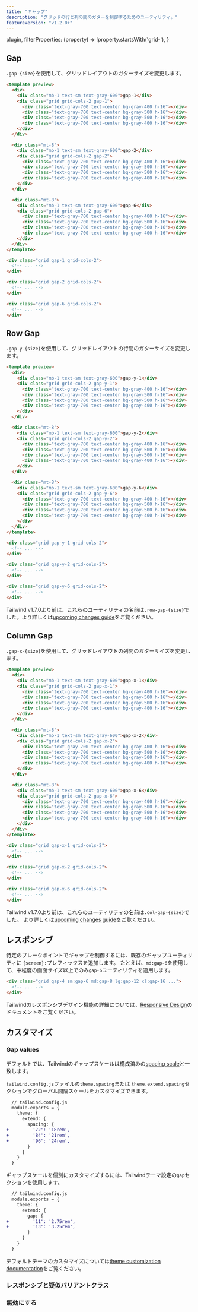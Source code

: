 ```yaml
---
title: "ギャップ"
description: "グリッドの行と列の間のガターを制御するためのユーティリティ。"
featureVersion: "v1.2.0+"
---
```



  plugin,
  filterProperties: (property) => !property.startsWith('grid-'),
}

## Gap

`.gap-{size}`を使用して、グリッドレイアウトのガターサイズを変更します。

```html
<template preview>
  <div>
    <div class="mb-1 text-sm text-gray-600">gap-1</div>
    <div class="grid grid-cols-2 gap-1">
      <div class="text-gray-700 text-center bg-gray-400 h-16"></div>
      <div class="text-gray-700 text-center bg-gray-500 h-16"></div>
      <div class="text-gray-700 text-center bg-gray-500 h-16"></div>
      <div class="text-gray-700 text-center bg-gray-400 h-16"></div>
    </div>
  </div>

  <div class="mt-8">
    <div class="mb-1 text-sm text-gray-600">gap-2</div>
    <div class="grid grid-cols-2 gap-2">
      <div class="text-gray-700 text-center bg-gray-400 h-16"></div>
      <div class="text-gray-700 text-center bg-gray-500 h-16"></div>
      <div class="text-gray-700 text-center bg-gray-500 h-16"></div>
      <div class="text-gray-700 text-center bg-gray-400 h-16"></div>
    </div>
  </div>

  <div class="mt-8">
    <div class="mb-1 text-sm text-gray-600">gap-6</div>
    <div class="grid grid-cols-2 gap-6">
      <div class="text-gray-700 text-center bg-gray-400 h-16"></div>
      <div class="text-gray-700 text-center bg-gray-500 h-16"></div>
      <div class="text-gray-700 text-center bg-gray-500 h-16"></div>
      <div class="text-gray-700 text-center bg-gray-400 h-16"></div>
    </div>
  </div>
</template>

<div class="grid gap-1 grid-cols-2">
  <!-- ... -->
</div>

<div class="grid gap-2 grid-cols-2">
  <!-- ... -->
</div>

<div class="grid gap-6 grid-cols-2">
  <!-- ... -->
</div>
```

## Row Gap

`.gap-y-{size}`を使用して、グリッドレイアウトの行間のガターサイズを変更します。

```html
<template preview>
  <div>
    <div class="mb-1 text-sm text-gray-600">gap-y-1</div>
    <div class="grid grid-cols-2 gap-y-1">
      <div class="text-gray-700 text-center bg-gray-400 h-16"></div>
      <div class="text-gray-700 text-center bg-gray-500 h-16"></div>
      <div class="text-gray-700 text-center bg-gray-500 h-16"></div>
      <div class="text-gray-700 text-center bg-gray-400 h-16"></div>
    </div>
  </div>

  <div class="mt-8">
    <div class="mb-1 text-sm text-gray-600">gap-y-2</div>
    <div class="grid grid-cols-2 gap-y-2">
      <div class="text-gray-700 text-center bg-gray-400 h-16"></div>
      <div class="text-gray-700 text-center bg-gray-500 h-16"></div>
      <div class="text-gray-700 text-center bg-gray-500 h-16"></div>
      <div class="text-gray-700 text-center bg-gray-400 h-16"></div>
    </div>
  </div>

  <div class="mt-8">
    <div class="mb-1 text-sm text-gray-600">gap-y-6</div>
    <div class="grid grid-cols-2 gap-y-6">
      <div class="text-gray-700 text-center bg-gray-400 h-16"></div>
      <div class="text-gray-700 text-center bg-gray-500 h-16"></div>
      <div class="text-gray-700 text-center bg-gray-500 h-16"></div>
      <div class="text-gray-700 text-center bg-gray-400 h-16"></div>
    </div>
  </div>
</template>

<div class="grid gap-y-1 grid-cols-2">
  <!-- ... -->
</div>

<div class="grid gap-y-2 grid-cols-2">
  <!-- ... -->
</div>

<div class="grid gap-y-6 grid-cols-2">
  <!-- ... -->
</div>
```

Tailwind v1.7.0より前は、これらのユーティリティの名前は`.row-gap-{size}`でした。より詳しくは[upcoming changes guide](/docs/upcoming-changes)をご覧ください。

## Column Gap

`.gap-x-{size}`を使用して、グリッドレイアウトの列間のガターサイズを変更します。

```html
<template preview>
  <div>
    <div class="mb-1 text-sm text-gray-600">gap-x-1</div>
    <div class="grid grid-cols-2 gap-x-1">
      <div class="text-gray-700 text-center bg-gray-400 h-16"></div>
      <div class="text-gray-700 text-center bg-gray-500 h-16"></div>
      <div class="text-gray-700 text-center bg-gray-500 h-16"></div>
      <div class="text-gray-700 text-center bg-gray-400 h-16"></div>
    </div>
  </div>

  <div class="mt-8">
    <div class="mb-1 text-sm text-gray-600">gap-x-2</div>
    <div class="grid grid-cols-2 gap-x-2">
      <div class="text-gray-700 text-center bg-gray-400 h-16"></div>
      <div class="text-gray-700 text-center bg-gray-500 h-16"></div>
      <div class="text-gray-700 text-center bg-gray-500 h-16"></div>
      <div class="text-gray-700 text-center bg-gray-400 h-16"></div>
    </div>
  </div>

  <div class="mt-8">
    <div class="mb-1 text-sm text-gray-600">gap-x-6</div>
    <div class="grid grid-cols-2 gap-x-6">
      <div class="text-gray-700 text-center bg-gray-400 h-16"></div>
      <div class="text-gray-700 text-center bg-gray-500 h-16"></div>
      <div class="text-gray-700 text-center bg-gray-500 h-16"></div>
      <div class="text-gray-700 text-center bg-gray-400 h-16"></div>
    </div>
  </div>
</template>

<div class="grid gap-x-1 grid-cols-2">
  <!-- ... -->
</div>

<div class="grid gap-x-2 grid-cols-2">
  <!-- ... -->
</div>

<div class="grid gap-x-6 grid-cols-2">
  <!-- ... -->
</div>
```

Tailwind v1.7.0より前は、これらのユーティリティの名前は`.col-gap-{size}`でした。
より詳しくは[upcoming changes guide](/docs/upcoming-changes)をご覧ください。

## レスポンシブ

特定のブレークポイントでギャップを制御するには、既存のギャップユーティリティに `{screen}:`プレフィックスを追加します。
たとえば、`md:gap-6`を使用して、中程度の画面サイズ以上でのみ`gap-6`ユーティリティを適用します。

```html
<div class="grid gap-4 sm:gap-6 md:gap-8 lg:gap-12 xl:gap-16 ...">
  <!-- ... -->
</div>
```

Tailwindのレスポンシブデザイン機能の詳細については、[Responsive Design](/docs/responsive-design)のドキュメントをご覧ください。

## カスタマイズ

### Gap values

デフォルトでは、Tailwindのギャップスケールは構成済みの[spacing scale](/docs/customizing-spacing)と一致します。

`tailwind.config.js`ファイルの`theme.spacing`または `theme.extend.spacing`セクションでグローバル間隔スケールをカスタマイズできます。

```diff
  // tailwind.config.js
  module.exports = {
    theme: {
      extend: {
        spacing: {
+         '72': '18rem',
+         '84': '21rem',
+         '96': '24rem',
        }
      }
    }
  }
```

ギャップスケールを個別にカスタマイズするには、Tailwindテーマ設定の`gap`セクションを使用します。

```diff
  // tailwind.config.js
  module.exports = {
    theme: {
      extend: {
        gap: {
+         '11': '2.75rem',
+         '13': '3.25rem',
        }
      }
    }
  }
```

デフォルトテーマのカスタマイズについては[theme customization documentation](/docs/theme#customizing-the-default-theme)をご覧ください。

### レスポンシブと疑似バリアントクラス

<Variants plugin="gap" />

### 無効にする

<Disabling plugin="gap" />
